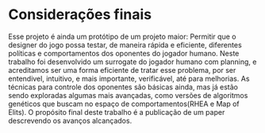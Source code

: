 # Considerações finais

Esse projeto é ainda um protótipo de um projeto maior: Permitir que o designer do jogo possa testar, de maneira rápida e eficiente, diferentes políticas e comportamentos dos oponentes do jogador humano. Neste trabalho foi desenvolvido um surrogate do jogador humano com planning, e acreditamos ser uma forma eficiente de tratar esse problema, por ser entendivel, intuitivo, e mais importante, verificável, até para melhorias. As técnicas para controle dos oponentes são básicas ainda, mas já estão sendo exploradas algumas mais avançadas, como versões de algoritmos genéticos que buscam no espaço de comportamentos(RHEA e Map of Elits). O propósito final deste trabalho é a publicação de um paper descrevendo os avanços alcançados.
